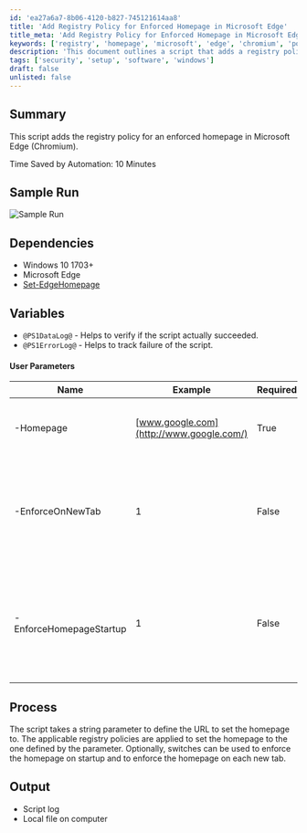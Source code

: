 ```yaml
---
id: 'ea27a6a7-8b06-4120-b827-745121614aa8'
title: 'Add Registry Policy for Enforced Homepage in Microsoft Edge'
title_meta: 'Add Registry Policy for Enforced Homepage in Microsoft Edge'
keywords: ['registry', 'homepage', 'microsoft', 'edge', 'chromium', 'policy', 'enforcement']
description: 'This document outlines a script that adds a registry policy to enforce a specific homepage in Microsoft Edge (Chromium). It details the necessary dependencies, user parameters, and the process for executing the script, along with sample output and logs.'
tags: ['security', 'setup', 'software', 'windows']
draft: false
unlisted: false
---
```

## Summary

This script adds the registry policy for an enforced homepage in Microsoft Edge (Chromium).

Time Saved by Automation: 10 Minutes

## Sample Run

![Sample Run](../../../static/img/Microsoft-Edge---Set-Homepage/image_1.png)

## Dependencies

- Windows 10 1703+
- Microsoft Edge
- [Set-EdgeHomepage](https://proval.itglue.com/DOC-5078775-7348072)

## Variables

- `@PS1DataLog@` - Helps to verify if the script actually succeeded.
- `@PS1ErrorLog@` - Helps to track failure of the script.

#### User Parameters

| Name                       | Example                          | Required | Description                                                                                      |
|----------------------------|----------------------------------|----------|--------------------------------------------------------------------------------------------------|
| -Homepage                  | [www.google.com](http://www.google.com/) | True     | The string value of the homepage to set in the browser.                                        |
| -EnforceOnNewTab          | 1                                | False    | Include this switch to force the homepage on each new tab instead of the new tab page.         |
| -EnforceHomepageStartup    | 1                                | False    | Include this switch to force the homepage to be the only open tab at the startup of the browser. |

## Process

The script takes a string parameter to define the URL to set the homepage to. The applicable registry policies are applied to set the homepage to the one defined by the parameter. Optionally, switches can be used to enforce the homepage on startup and to enforce the homepage on each new tab.

## Output

- Script log
- Local file on computer












